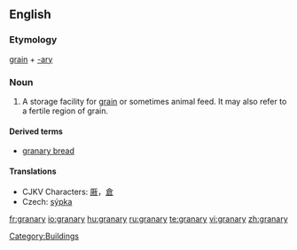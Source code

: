 ==English==
{{wikipedia}}
===Etymology===
[[grain]] + [[-ary]]

===Noun===
{{en-noun|granaries|pl2=granarys}}
# A storage facility for [[grain]] or sometimes animal feed.  It may also refer to a fertile region of grain.

====Derived terms====
* [[granary bread]]

====Translations====
{{trans-top|storage facility}}
* CJKV Characters: [[厫]]，[[倉]]
* Czech: [[sýpka]] {{f}}
{{trans-mid}}
{{trans-bottom}}

[[Category:Buildings]]

[[fr:granary]]
[[io:granary]]
[[hu:granary]]
[[ru:granary]]
[[te:granary]]
[[vi:granary]]
[[zh:granary]]